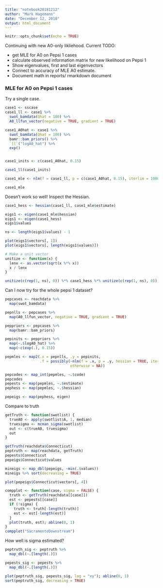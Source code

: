 ```yaml
---
title: "notebook20181212"
author: "Mark Hagemann"
date: "December 12, 2018"
output: html_document
---
```


```r
knitr::opts_chunk$set(echo = TRUE)
```

Continuing with new A0-only likliehood. Current TODO:

- get MLE for A0 on Pepsi 1 cases
- calculate observed information matrix for new likelihood on Pepsi 1
- Show eigenvalues, first and last eigenvectors
- Connect to accuracy of MLE A0 estimate.
- Document math in reports/ rmarkdown document

### MLE for A0 on Pepsi 1 cases

Try a single case.

```r
case1 <- sscase
case1_ll <- case1 %>% 
  swot_bamdata(Qhat = 100) %>% 
  A0_llfun_vector(negative = TRUE, gradient = TRUE)

case1_A0hat <- case1 %>% 
  swot_bamdata(Qhat = 100) %>% 
  bamr::bam_priors() %>% 
  `[[`("logA0_hat") %>% 
  exp()


case1_inits <- c(case1_A0hat, 0.15)

case1_ll(case1_inits)

case1_mle <- nlm(f = case1_ll, p = c(case1_A0hat, 0.15), iterlim = 1000, hessian = TRUE)

case1_mle
```

Doesn't work so well! Inspect the Hessian.

```r
case1_hess <- hessian(case1_ll, case1_mle$estimate)

eigs1 <- eigen(case1_mle$hessian)
eigs1 <- eigen(case1_hess)
eigs1$values

ns <- length(eigs1$values) - 1

plot(eigs1$vectors[, 1])
plot(eigs1$vectors[, length(eigs1$values)])

# Make a unit vector
unitize <- function(x) {
  lenx <- as.vector(sqrt(x %*% x))
  x / lenx
}

unitize(c(rep(1, ns), 0)) %*% case1_hess %*% unitize(c(rep(1, ns), 0))
```

Can I now try for the whole pepsi 1 dataset?

```r
pepcases <- reachdata %>% 
  map(swot_bamdata)

pepnlls <- pepcases %>% 
  map(A0_llfun_vector, negative = TRUE, gradient = TRUE)

peppriors <- pepcases %>% 
  map(bamr::bam_priors)

pepinits <- peppriors %>% 
  map(~.$logA0_hat) %>% 
  map(~c(exp(.), 0.15))

pepmles <- map2(.x = pepnlls, .y = pepinits, 
                .f = possibly(~nlm(f = .x, p = .y, hessian = TRUE, iterlim = 1000),
                              otherwise = NA))

pepcodes <- map_int(pepmles, ~.$code)
pepcodes
pepests <- map(pepmles, ~.$estimate)
pephess <- map(pepmles, ~.$hessian)

pepeigs <- map(pephess, eigen)
```

Compare to truth

```r
getTruth <- function(swotlist) {
  trueA0 <- apply(swotlist$A, 1, median)
  truesigma <- mcman_sigma(swotlist)
  out <- c(trueA0, truesigma)
  out
}

getTruth(reachdata$Connecticut)  
peptruth <- map(reachdata, getTruth)
pepests$Connecticut
pepeigs$Connecticut$values

mineigs <- map_dbl(pepeigs, ~min(.$values))
mineigs %>% sort(decreasing = TRUE)

plot(pepeigs$Connecticut$vectors[, 4])

```

```r
compplot <- function(case, sigma = FALSE) {
  truth <- getTruth(reachdata[[case]])
  est <- pepests[[case]]
  if (!sigma) {
    truth <- truth[-length(truth)]
    est <- est[-length(est)]
  }
  plot(truth, est); abline(0, 1)
}
compplot("SacramentoDownstream")
```

How well is sigma estimated?

```r
peptruth_sig <- peptruth %>% 
  map_dbl(~.[length(.)])

pepests_sig <- pepests %>% 
  map_dbl(~.[length(.)])

plot(peptruth_sig, pepests_sig, log = "xy"); abline(0, 1)
sort(peptruth_sig, decreasing = TRUE)
```


